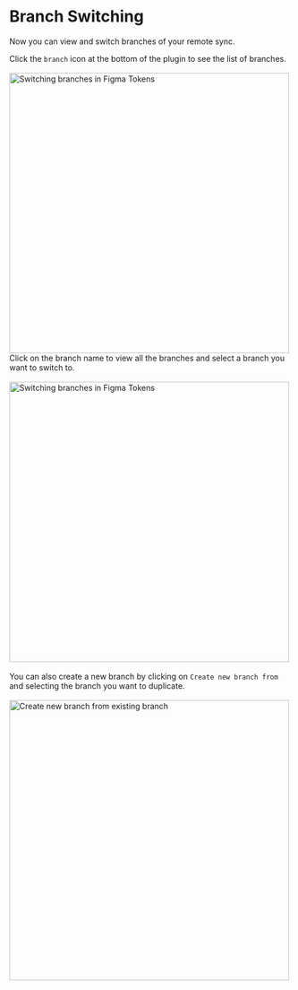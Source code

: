 # Branch Switching

Now you can view and switch branches of your remote sync.

Click the `branch` icon at the bottom of the plugin to see the list of branches.
<br/>
<br/>
<img src="/branch-switch.png" alt="Switching branches in Figma Tokens" width="500"/>
<br/>
Click on the branch name to view all the branches and select a branch you want to switch to.
<br/>
<br/>
<img src="/branch-switch-1.png" alt="Switching branches in Figma Tokens" width="500"/>
<br/>
<br/>
You can also create a new branch by clicking on `Create new branch from` and selecting the branch you want to duplicate.
<br/>
<br/>
<img src="/branch-switch-create-new.png" alt="Create new branch from existing branch" width="500"/>